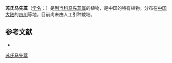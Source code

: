 {{Speciesbox
| name = 苏氏马先蒿
| status = 
| status_system = 
| image =
| genus = Pedicularis
| species = souliei
| authority = Franch.
}}

'''苏氏马先蒿'''（[[学名|学名]]：{{lang|la|''Pedicularis souliei''}}）是[[列当科|列当科]][[马先蒿属|马先蒿属]]的植物，是中国的特有植物。分布在[[中国大陆|中国大陆]]的[[四川|四川]]等地，目前尚未由人工引种栽培。

== 参考文献 ==
<div class="references-small">
* {{cite web| url =http://www.bioinfo.cn/db05/KmzwSpecies.php?action=view&id=21474| title =苏氏马先蒿| work =《中国高等植物数据库全库》| publisher =中国科学院微生物研究所| author =昆明植物研究所| accessdate =2009-02-25| deadurl =yes| archiveurl =https://web.archive.org/web/20160305050036/http://www.bioinfo.cn/db05/KmzwSpecies.php?action=view&id=21474| archivedate =2016-03-05}}
</div>
{{Taxonbar|from=Q15231200}}

[[Category:马先蒿属|苏氏马先蒿]]


{{植物小作品}}